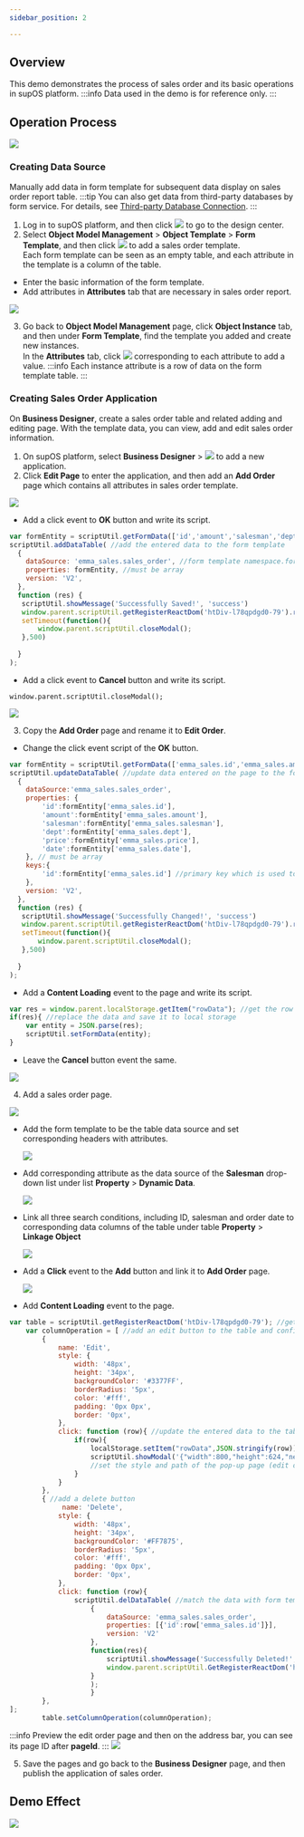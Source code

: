 ```yaml
---
sidebar_position: 2

---
```


## Overview
This demo demonstrates the process of sales order and its basic operations in supOS platform.
:::info
Data used in the demo is for reference only.
:::
## Operation Process
![](https://wordpressfreezonex.oss-accelerate.aliyuncs.com/demo/6.png)
### Creating Data Source
Manually add data in form template for subsequent data display on sales order report table.
:::tip
You can also get data from third-party databases by form service. For details, see <a href="../Using supOS/Factory Modeling/Third-party Database Connection">Third-party Database Connection</a>.
:::
1. Log in to supOS platform, and then click ![](https://wordpressfreezonex.oss-accelerate.aliyuncs.com/platform/7.png) to go to the design center.
2. Select **Object Model Management** > **Object Template** > **Form Template**, and then click ![](https://wordpressfreezonex.oss-accelerate.aliyuncs.com/factoryModeling/26.png) to add a sales order template.<br/>
Each form template can be seen as an empty table, and each attribute in the template is a column of the table.

<ul>
<li>Enter the basic information of the form template.</li>
<li>Add attributes in <strong>Attributes</strong> tab that are necessary in sales order report.</li>
</ul>

![](https://wordpressfreezonex.oss-accelerate.aliyuncs.com/demo/10.png)

3. Go back to **Object Model Management** page, click **Object Instance** tab, and then under **Form Template**, find the template you added and create new instances.<br/>
In the **Attributes** tab, click ![](https://wordpressfreezonex.oss-accelerate.aliyuncs.com/demo/7.png) corresponding to each attribute to add a value.
:::info
Each instance attribute is a row of data on the form template table.
::: 

<span id="add_order"></span>

### Creating Sales Order Application
On **Business Designer**, create a sales order table and related adding and editing page. With the template data, you can view, add and edit sales order information.
1. On supOS platform, select **Business Designer** > ![](https://wordpressfreezonex.oss-accelerate.aliyuncs.com/demo/3.png) to add a new application.
2. Click **Edit Page** to enter the application, and then add an **Add Order** page which contains all attributes in sales order template.

![](https://wordpressfreezonex.oss-accelerate.aliyuncs.com/demo/9.png)

<ul>
<li>Add a click event to <strong>OK</strong> button and write its script.</li>
</ul>

```javascript
var formEntity = scriptUtil.getFormData(['id','amount','salesman','dept','price','date']); //get data from the page by component ID
scriptUtil.addDataTable( //add the entered data to the form template
  {
    dataSource: 'emma_sales.sales_order', //form template namespace.form template alias
    properties: formEntity, //must be array
    version: 'V2',
  },
  function (res) {
   scriptUtil.showMessage('Successfully Saved!', 'success')
   window.parent.scriptUtil.getRegisterReactDom('htDiv-l78qpdgd0-79').reloadTableData(); //add data to the sales order table on another page for display
   setTimeout(function(){
       window.parent.scriptUtil.closeModal();
   },500)
   
  }
);
```

<ul>
<li>Add a click event to <strong>Cancel</strong> button and write its script.</li>
</ul>

```
window.parent.scriptUtil.closeModal();
```

<img src="https://wordpressfreezonex.oss-accelerate.aliyuncs.com/demo/6.gif" />

3. Copy the **Add Order** page and rename it to **Edit Order**.

<ul>
<li>Change the click event script of the <strong>OK</strong> button.</li>
</ul>

```javascript
var formEntity = scriptUtil.getFormData(['emma_sales.id','emma_sales.amount','emma_sales.salesman','emma_sales.dept','emma_sales.price','emma_sales.date']); //get data from the page by component ID
scriptUtil.updateDataTable( //update data entered on the page to the form template by matching template attribute alias with component id
  {
    dataSource:'emma_sales.sales_order',
    properties: {
        'id':formEntity['emma_sales.id'],
        'amount':formEntity['emma_sales.amount'],
        'salesman':formEntity['emma_sales.salesman'],
        'dept':formEntity['emma_sales.dept'],
        'price':formEntity['emma_sales.price'],
        'date':formEntity['emma_sales.date'],
    }, // must be array
    keys:{
        'id':formEntity['emma_sales.id'] //primary key which is used to be the matching standard
    },
    version: 'V2',
  },
  function (res) {
   scriptUtil.showMessage('Successfully Changed!', 'success')
   window.parent.scriptUtil.getRegisterReactDom('htDiv-l78qpdgd0-79').reloadTableData(); //update the table on <strong>Sales Order</strong> page for display
   setTimeout(function(){
       window.parent.scriptUtil.closeModal();
   },500)
   
  }
);
```

<ul>
<li>Add a <strong>Content Loading</strong> event to the page and write its script.</li>
</ul>

```javascript
var res = window.parent.localStorage.getItem("rowData"); //get the row of data when clicking corresponding <strong>Edit</strong> button from local storage
if(res){ //replace the data and save it to local storage
    var entity = JSON.parse(res);
    scriptUtil.setFormData(entity);
}
```
<ul>
<li>Leave the <strong>Cancel</strong> button event the same.</li>
</ul>

<img src="https://wordpressfreezonex.oss-accelerate.aliyuncs.com/demo/7.gif" />

4. Add a sales order page.

![](https://wordpressfreezonex.oss-accelerate.aliyuncs.com/demo/12.png)

<ul>
<li>Add the form template to be the table data source and set corresponding headers with attributes.</li>

![](https://wordpressfreezonex.oss-accelerate.aliyuncs.com/demo/8.gif)

<li>Add corresponding attribute as the data source of the <strong>Salesman</strong> drop-down list under list <strong>Property</strong> > <strong>Dynamic Data</strong>.</li>

![](https://wordpressfreezonex.oss-accelerate.aliyuncs.com/demo/9.gif)


<li>Link all three search conditions, including ID, salesman and order date to corresponding data columns of the table under table <strong>Property</strong> > <strong>Linkage Object</strong></li>

![](https://wordpressfreezonex.oss-accelerate.aliyuncs.com/demo/10.gif)


<li>Add a <strong>Click</strong> event to the <strong>Add</strong> button and link it to <strong>Add Order</strong> page.

![](https://wordpressfreezonex.oss-accelerate.aliyuncs.com/demo/11.gif)

</li>
<li>Add <strong>Content Loading</strong> event to the page.</li>
</ul>

```javascript
var table = scriptUtil.getRegisterReactDom('htDiv-l78qpdgd0-79'); //get the sales order table
    var columnOperation = [ //add an edit button to the table and configure its style
        {
            name: 'Edit',
            style: {
                width: '48px',
                height: '34px',
                backgroundColor: '#3377FF',
                borderRadius: '5px',
                color: '#fff',
                padding: '0px 0px',
                border: '0px',
            },
            click: function (row){ //update the entered data to the table upon clicking the button
                if(row){ 
                    localStorage.setItem("rowData",JSON.stringify(row)) //get the current row data
                    scriptUtil.showModal('{"width":800,"height":624,"needTitle":false,"margin":0,"isCenter":true,"url":"/#/runtime-fullscreen/runtime-fullscreen/Page_d8fb90a98ca844d997de02d661d7485c"}')
                    //set the style and path of the pop-up page (edit order page) after clicking the edit button
                }
            }
        },
        { //add a delete button
             name: 'Delete',
            style: {
                width: '48px',
                height: '34px',
                backgroundColor: '#FF7875',
                borderRadius: '5px',
                color: '#fff',
                padding: '0px 0px',
                border: '0px',
            },
            click: function (row){
                scriptUtil.delDataTable( //match the data with form template by id and delete row data upon clicking the button
                    {
                        dataSource: 'emma_sales.sales_order',
                        properties: [{'id':row['emma_sales.id']}],
                        version: 'V2'
                    },
                    function(res){
                        scriptUtil.showMessage('Successfully Deleted!', 'success')
                        window.parent.scriptUtil.GetRegisterReactDom('htDiv-l78qpdgd0-79').reloadTableData();
                    }
                    );
                    }
        },
];
        table.setColumnOperation(columnOperation);
```
:::info
Preview the edit order page and then on the address bar, you can see its page ID after **pageId**.
:::
![](https://wordpressfreezonex.oss-accelerate.aliyuncs.com/demo/12.gif)

5. Save the pages and go back to the **Business Designer** page, and then publish the application of sales order.
## Demo Effect
![](https://wordpressfreezonex.oss-accelerate.aliyuncs.com/demo/13.gif)

